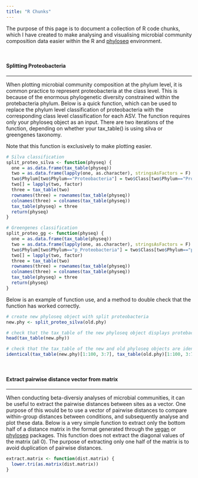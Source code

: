 ```yaml
---
title: "R Chunks"
---
```


<p style="text-align:justify">
The purpose of this page is to document a collection of R code chunks, which I have created to make analysing and visualising microbial community composition data easier within the R and [phyloseq](https://joey711.github.io/phyloseq/) environment. 

<p>&nbsp;</p>

#### Splitting Proteobacteria   
***
<p style="text-align:justify">
When plotting microbial community composition at the phylum level, it is common practice to represent proteobacteria at the class level. This is because of the enormous phylogenetic diversity constrained within the protebacteria phylum. Below is a quick function, which can be used to replace the phylum level classification of proteobacteria with the corresponding class level classification for each ASV. The function requires only your phyloseq object as an input. There are two iterations of the function, depending on whether your tax_table() is using silva or greengenes taxonomy. 

Note that this function is exclusively to make plotting easier. 

```r
# Silva classification
split_proteo_silva <- function(physeq) {
  one = as.data.frame(tax_table(physeq))
  two = as.data.frame(lapply(one, as.character), stringsAsFactors = F)
  two$Phylum[two$Phylum=="Proteobacteria"] = two$Class[two$Phylum=="Proteobacteria"]
  two[] = lapply(two, factor)
  three = tax_table(two)
  rownames(three) = rownames(tax_table(physeq))
  colnames(three) = colnames(tax_table(physeq))
  tax_table(physeq) = three
  return(physeq)
}

# Greengenes classification
split_proteo_gg <- function(physeq) {
  one = as.data.frame(tax_table(physeq))
  two = as.data.frame(lapply(one, as.character), stringsAsFactors = F)
  two$Phylum[two$Phylum=="p_Proteobacteria"] = two$Class[two$Phylum=="p_Proteobacteria"]
  two[] = lapply(two, factor)
  three = tax_table(two)
  rownames(three) = rownames(tax_table(physeq))
  colnames(three) = colnames(tax_table(physeq))
  tax_table(physeq) = three
  return(physeq)
}

```

Below is an example of function use, and a method to double check that the function has worked correctly. 

```r

# create new phyloseq object with split proteobacteria
new.phy <- split_proteo_silva(old.phy)

# check that the tax_table of the new phyloseq object displays protebacterial classes in the phylum column
head(tax_table(new.phy))

# check that the tax_table of the new and old phyloseq objects are identical (should be TRUE), excluding the phylum column
identical(tax_table(new.phy)[1:100, 3:7], tax_table(old.phy)[1:100, 3:7])
```
<p>&nbsp;</p>

#### Extract pairwise distance vector from matrix   
***
<p style="text-align:justify">
When conducting beta-diversiy analyses of microbial communities, it can be useful to extract the pairwise distances between sites as a vector. One purpose of this would be to use a vector of pairwise distances to compare within-group distances between conditions, and subsequently analyse and plot these data. Below is a very simple function to extract only the bottom half of a distance matrix in the format generated through the [vegan](https://cran.r-project.org/web/packages/vegan/vegan.pdf) or [phyloseq](https://github.com/joey711/phyloseq) packages. This function does not extract the diagonal values of the matrix (all 0). The purpose of extracting only one half of the matrix is to avoid duplication of pairwise distances. 

```r
extract.matrix <- function(dist.matrix) {
  lower.tri(as.matrix(dist.matrix))
}
```

